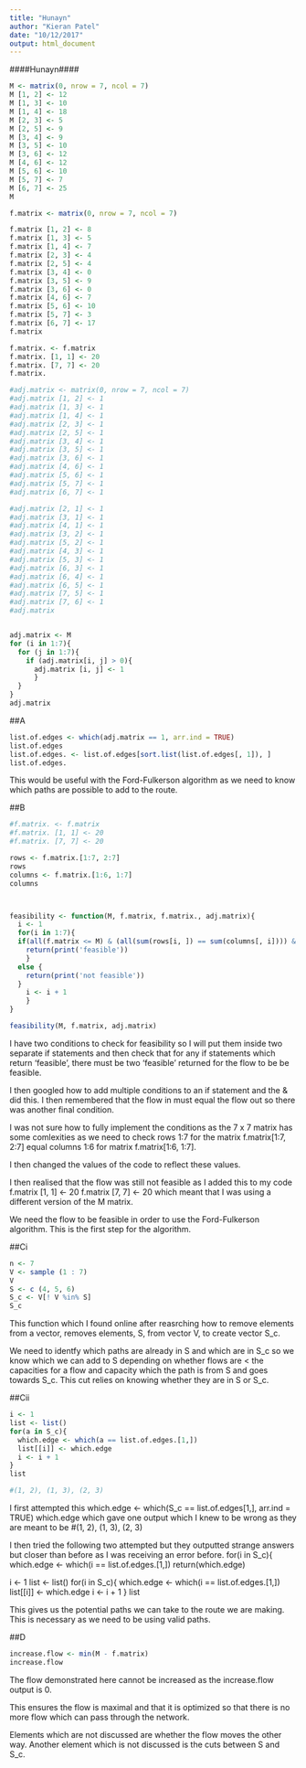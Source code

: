 ```yaml
---
title: "Hunayn"
author: "Kieran Patel"
date: "10/12/2017"
output: html_document
---
```



####Hunayn####


```r
M <- matrix(0, nrow = 7, ncol = 7)
M [1, 2] <- 12
M [1, 3] <- 10
M [1, 4] <- 18
M [2, 3] <- 5
M [2, 5] <- 9
M [3, 4] <- 9
M [3, 5] <- 10
M [3, 6] <- 12
M [4, 6] <- 12
M [5, 6] <- 10
M [5, 7] <- 7
M [6, 7] <- 25
M

f.matrix <- matrix(0, nrow = 7, ncol = 7)

f.matrix [1, 2] <- 8
f.matrix [1, 3] <- 5
f.matrix [1, 4] <- 7
f.matrix [2, 3] <- 4
f.matrix [2, 5] <- 4
f.matrix [3, 4] <- 0
f.matrix [3, 5] <- 9
f.matrix [3, 6] <- 0
f.matrix [4, 6] <- 7
f.matrix [5, 6] <- 10
f.matrix [5, 7] <- 3
f.matrix [6, 7] <- 17
f.matrix

f.matrix. <- f.matrix
f.matrix. [1, 1] <- 20
f.matrix. [7, 7] <- 20
f.matrix.

#adj.matrix <- matrix(0, nrow = 7, ncol = 7)
#adj.matrix [1, 2] <- 1
#adj.matrix [1, 3] <- 1
#adj.matrix [1, 4] <- 1
#adj.matrix [2, 3] <- 1
#adj.matrix [2, 5] <- 1
#adj.matrix [3, 4] <- 1
#adj.matrix [3, 5] <- 1
#adj.matrix [3, 6] <- 1
#adj.matrix [4, 6] <- 1
#adj.matrix [5, 6] <- 1
#adj.matrix [5, 7] <- 1
#adj.matrix [6, 7] <- 1

#adj.matrix [2, 1] <- 1
#adj.matrix [3, 1] <- 1
#adj.matrix [4, 1] <- 1
#adj.matrix [3, 2] <- 1
#adj.matrix [5, 2] <- 1
#adj.matrix [4, 3] <- 1
#adj.matrix [5, 3] <- 1
#adj.matrix [6, 3] <- 1
#adj.matrix [6, 4] <- 1
#adj.matrix [6, 5] <- 1
#adj.matrix [7, 5] <- 1
#adj.matrix [7, 6] <- 1
#adj.matrix


adj.matrix <- M
for (i in 1:7){
  for (j in 1:7){
    if (adj.matrix[i, j] > 0){
      adj.matrix [i, j] <- 1
      }
  }
}
adj.matrix
```

##A
```r
list.of.edges <- which(adj.matrix == 1, arr.ind = TRUE)
list.of.edges
list.of.edges. <- list.of.edges[sort.list(list.of.edges[, 1]), ]
list.of.edges.
```
This would be useful with the Ford-Fulkerson algorithm as we need to know which paths are possible to add to the route.


##B
```r
#f.matrix. <- f.matrix
#f.matrix. [1, 1] <- 20
#f.matrix. [7, 7] <- 20

rows <- f.matrix.[1:7, 2:7]
rows
columns <- f.matrix.[1:6, 1:7]
columns



feasibility <- function(M, f.matrix, f.matrix., adj.matrix){
  i <- 1
  for(i in 1:7){
  if(all(f.matrix <= M) & (all(sum(rows[i, ]) == sum(columns[, i]))) & (f.matrix.[1, 1] == f.matrix.[7, 7])){
    return(print('feasible'))
    }
  else {
    return(print('not feasible'))
  }
    i <- i + 1
    }
}

feasibility(M, f.matrix, adj.matrix)
```

I have two conditions to check for feasibility so I will put them inside two separate if statements and then check that for any if statements which return 'feasible', there must be two 'feasible' returned for the flow to be be feasible.

I then googled how to add multiple conditions to an if statement and the & did this. I then remembered that the flow in must equal the flow out so there was another final condition.

I was not sure how to fully implement the conditions as the 7 x 7 matrix has some comlexities as we need to check rows 1:7 for the matrix f.matrix[1:7, 2:7] equal columns 1:6 for matrix f.matrix[1:6, 1:7].

I then changed the values of the code to reflect these values.

I then realised that the flow was still not feasible as I added this to my code
f.matrix [1, 1] <- 20
f.matrix [7, 7] <- 20
which meant that I was using a different version of the M matrix.

We need the flow to be feasible in order to use the Ford-Fulkerson algorithm. This is the first step for the algorithm.

##Ci
```r
n <- 7
V <- sample (1 : 7)
V
S <- c (4, 5, 6)
S_c <- V[! V %in% S]
S_c
```

This function which I found online after reasrching how to remove elements from a vector, removes elements, S, from vector V, to create vector S_c.

We need to identfy which paths are already in S and which are in S_c so we know which we can add to S depending on whether flows are < the capacities for a flow and capacity which the path is from S and goes towards S_c. This cut relies on knowing whether they are in S or S_c.

##Cii
```r
i <- 1
list <- list()
for(a in S_c){
  which.edge <- which(a == list.of.edges.[1,])
  list[[i]] <- which.edge
  i <- i + 1
}
list

#(1, 2), (1, 3), (2, 3)
```

I first attempted this
which.edge <- which(S_c == list.of.edges[1,], arr.ind = TRUE)
which.edge
which gave one output which I knew to be wrong as they are meant to be #(1, 2), (1, 3), (2, 3)

I then tried the following two attempted but they outputted strange answers but closer than before as I was receiving an error before.
for(i in S_c){
  which.edge <- which(i == list.of.edges.[1,])
  return(which.edge)
  
  i <- 1
list <- list()
for(i in S_c){
  which.edge <- which(i == list.of.edges.[1,])
  list[[i]] <- which.edge
  i <- i + 1
}
list

This gives us the potential paths we can take to the route we are making. This is necessary as we need to be using valid paths.

##D
```r
increase.flow <- min(M - f.matrix)
increase.flow
```

The flow demonstrated here cannot be increased as the increase.flow output is 0.

This ensures the flow is maximal and that it is optimized so that there is no more flow which can pass through the network.

Elements which are not discussed are whether the flow moves the other way. Another element which is not discussed is the cuts between S and S_c.